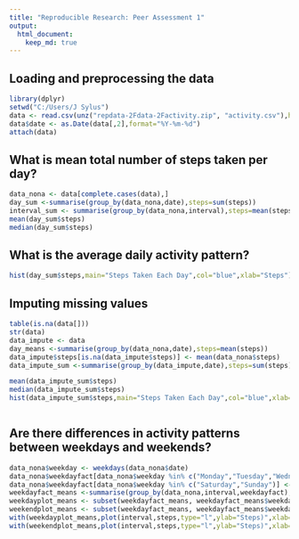 ---
title: "Reproducible Research: Peer Assessment 1"
output: 
  html_document:
    keep_md: true
---
## Loading and preprocessing the data

```{r setup, include=TRUE}
library(dplyr)
setwd("C:/Users/J Sylus")
data <- read.csv(unz("repdata-2Fdata-2Factivity.zip", "activity.csv"),header=T,stringsAsFactors=T, sep=",")
data$date <- as.Date(data[,2],format="%Y-%m-%d")
attach(data)

```

## What is mean total number of steps taken per day?

```{r mean}
data_nona <- data[complete.cases(data),]
day_sum <-summarise(group_by(data_nona,date),steps=sum(steps))
interval_sum <- summarise(group_by(data_nona,interval),steps=mean(steps))
mean(day_sum$steps)
median(day_sum$steps)
```

## What is the average daily activity pattern?

```{r}
hist(day_sum$steps,main="Steps Taken Each Day",col="blue",xlab="Steps")
```

## Imputing missing values

```{r impute, echo=TRUE}
table(is.na(data[]))
str(data)
data_impute <- data
day_means <-summarise(group_by(data_nona,date),steps=mean(steps))
data_impute$steps[is.na(data_impute$steps)] <- mean(data_nona$steps)
data_impute_sum <-summarise(group_by(data_impute,date),steps=sum(steps))

mean(data_impute_sum$steps)
median(data_impute_sum$steps)
hist(data_impute_sum$steps,main="Steps Taken Each Day",col="blue",xlab="Steps")



```

## Are there differences in activity patterns between weekdays and weekends?
```{r graph, echo=TRUE}
data_nona$weekday <- weekdays(data_nona$date)
data_nona$weekdayfact[data_nona$weekday %in% c("Monday","Tuesday","Wednesday","Thursday","Friday")] <-1
data_nona$weekdayfact[data_nona$weekday %in% c("Saturday","Sunday")] <-0
weekdayfact_means <-summarise(group_by(data_nona,interval,weekdayfact),steps=mean(steps))
weekdayplot_means <- subset(weekdayfact_means, weekdayfact_means$weekdayfact==0)
weekendplot_means <- subset(weekdayfact_means, weekdayfact_means$weekdayfact==1)
with(weekdayplot_means,plot(interval,steps,type="l",ylab="Steps)",xlab="Interval",main="Weekday"))
with(weekendplot_means,plot(interval,steps,type="l",ylab="Steps)",xlab="Interval",main="Weekend"))
```

